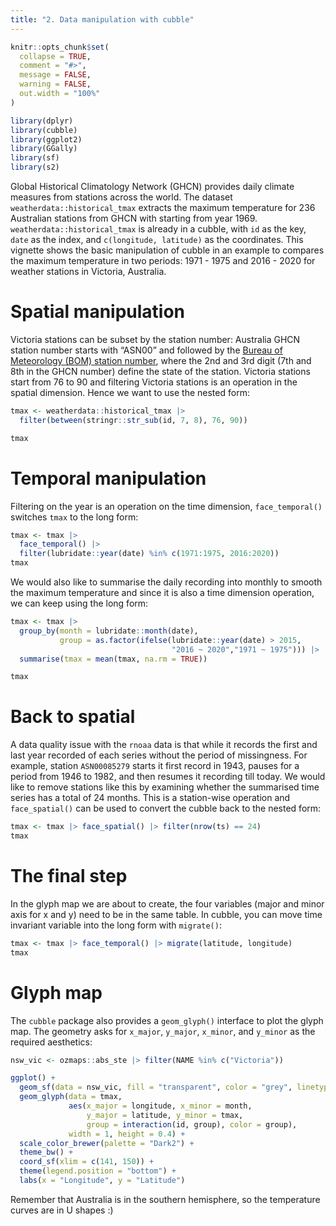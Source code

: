 ```yaml
---
title: "2. Data manipulation with cubble"
---
```


```r
knitr::opts_chunk$set(
  collapse = TRUE,
  comment = "#>",
  message = FALSE, 
  warning = FALSE,
  out.width = "100%"
)
```

```r
library(dplyr)
library(cubble)
library(ggplot2)
library(GGally)
library(sf)
library(s2)
```


Global Historical Climatology Network (GHCN) provides daily climate measures from stations across the world. The dataset `weatherdata::historical_tmax` extracts the maximum temperature for 236 Australian stations from GHCN with starting from year 1969. `weatherdata::historical_tmax` is already in a cubble, with `id` as the key, `date` as the index, and `c(longitude, latitude)` as the coordinates. This vignette shows the basic manipulation of cubble in an example to compares the maximum temperature in two periods: 1971 - 1975 and 2016 - 2020 for weather stations in Victoria, Australia.

# Spatial manipulation 

Victoria stations can be subset by the station number: Australia GHCN station number starts with "ASN00" and followed by the [Bureau of Meteorology (BOM) station number](http://www.bom.gov.au/climate/cdo/about/site-num.shtml), where the 2nd and 3rd digit (7th and 8th in the GHCN number) define the state of the station. Victoria stations start from 76 to 90 and filtering Victoria stations is an operation in the spatial dimension. Hence we want to use the nested form: 

```r
tmax <- weatherdata::historical_tmax |>
  filter(between(stringr::str_sub(id, 7, 8), 76, 90))

tmax
```

# Temporal manipulation 

Filtering on the year is an operation on the time dimension, `face_temporal()` switches `tmax` to the long form:  
```r
tmax <- tmax |>
  face_temporal() |>
  filter(lubridate::year(date) %in% c(1971:1975, 2016:2020))
tmax
```

We would also like to summarise the daily recording into monthly to smooth the maximum temperature and since it is also a time dimension operation, we can keep using the long form: 

```r
tmax <- tmax |>
  group_by(month = lubridate::month(date),
           group = as.factor(ifelse(lubridate::year(date) > 2015,
                                    "2016 ~ 2020","1971 ~ 1975"))) |> 
  summarise(tmax = mean(tmax, na.rm = TRUE))

tmax
```

# Back to spatial

A data quality issue with the `rnoaa` data is that while it records the first and last year recorded of each series without the period of missingness. For example, station `ASN00085279` starts it first record in 1943, pauses for a period from 1946 to 1982, and then resumes it recording till today. We would like to remove stations like this by examining whether the summarised time series has a total of 24 months. This is a station-wise operation and `face_spatial()` can be used to convert the cubble back to the nested form: 

```r
tmax <- tmax |> face_spatial() |> filter(nrow(ts) == 24)
tmax
```

# The final step

In the glyph map we are about to create, the four variables (major and minor axis for x and y) need to be in the same table. In cubble, you can move time invariant variable into the long form with `migrate()`:

```r
tmax <- tmax |> face_temporal() |> migrate(latitude, longitude)
tmax
```


# Glyph map

The `cubble` package also provides a `geom_glyph()` interface to plot the glyph map. The geometry asks for `x_major`, `y_major`, `x_minor`, and `y_minor` as the required aesthetics: 

```r
nsw_vic <- ozmaps::abs_ste |> filter(NAME %in% c("Victoria"))

ggplot() + 
  geom_sf(data = nsw_vic, fill = "transparent", color = "grey", linetype = "dotted") + 
  geom_glyph(data = tmax, 
             aes(x_major = longitude, x_minor = month, 
                 y_major = latitude, y_minor = tmax,
                 group = interaction(id, group), color = group),
             width = 1, height = 0.4) +
  scale_color_brewer(palette = "Dark2") + 
  theme_bw() + 
  coord_sf(xlim = c(141, 150)) + 
  theme(legend.position = "bottom") +
  labs(x = "Longitude", y = "Latitude")

```

Remember that Australia is in the southern hemisphere, so the temperature curves are in U shapes :)
